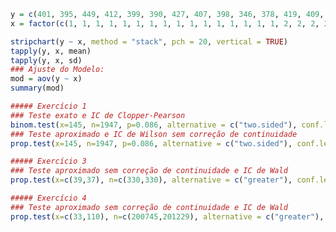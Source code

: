 ```r
y = c(401, 395, 449, 412, 399, 390, 427, 407, 398, 346, 378, 419, 409, 419, 396, 431, 402, 373, 396, 379, 402, 409, 386, 384, 417, 434, 401, 429, 419, 405, 374, 434, 407, 429, 436, 403, 394, 434, 410, 389, 429, 431, 434, 410, 398, 394, 408, 383)
x = factor(c(1, 1, 1, 1, 1, 1, 1, 1, 1, 1, 1, 1, 1, 1, 1, 1, 2, 2, 2, 2, 2, 2, 2, 2, 2, 2, 2, 2, 2, 2, 2, 2, 3, 3, 3, 3, 3, 3, 3, 3, 3, 3, 3, 3, 3, 3, 3, 3))

stripchart(y ~ x, method = "stack", pch = 20, vertical = TRUE)
tapply(y, x, mean)
tapply(y, x, sd)
### Ajuste do Modelo:
mod = aov(y ~ x)
summary(mod)
```


```r
##### Exercício 1
### Teste exato e IC de Clopper-Pearson
binom.test(x=145, n=1947, p=0.086, alternative = c("two.sided"), conf.level = 0.95)
### Teste aproximado e IC de Wilson sem correção de continuidade
prop.test(x=145, n=1947, p=0.086, alternative = c("two.sided"), conf.level = 0.95, correct = FALSE)
```




```r
##### Exercício 3
### Teste aproximado sem correção de continuidade e IC de Wald
prop.test(x=c(39,37), n=c(330,330), alternative = c("greater"), conf.level = 0.917, correct = FALSE)
```

```r
##### Exercício 4
### Teste aproximado sem correção de continuidade e IC de Wald
prop.test(x=c(33,110), n=c(200745,201229), alternative = c("greater"), conf.level = 0.999, correct = FALSE)
```

